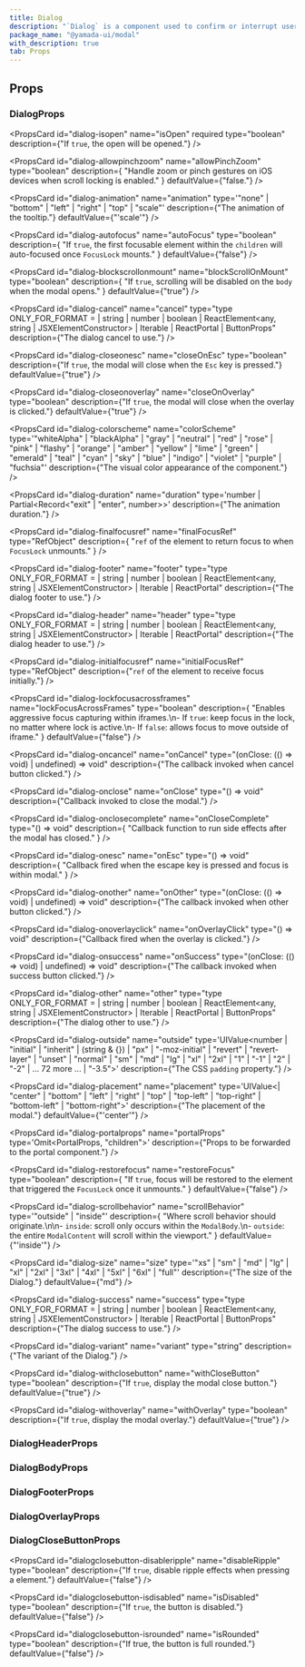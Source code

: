 ```yaml
---
title: Dialog
description: "`Dialog` is a component used to confirm or interrupt user actions."
package_name: "@yamada-ui/modal"
with_description: true
tab: Props
---
```


## Props

### DialogProps

<PropsCard
  id="dialog-isopen"
  name="isOpen"
  required
  type="boolean"
  description={"If `true`, the open will be opened."}
/>

<PropsCard id="dialog-about" name="about" type="string" />

<PropsCard id="dialog-accesskey" name="accessKey" type="string" />

<PropsCard
  id="dialog-allowpinchzoom"
  name="allowPinchZoom"
  type="boolean"
  description={
    "Handle zoom or pinch gestures on iOS devices when scroll locking is enabled."
  }
  defaultValue={"false."}
/>

<PropsCard
  id="dialog-animation"
  name="animation"
  type='"none" | "bottom" | "left" | "right" | "top" | "scale"'
  description={"The animation of the tooltip."}
  defaultValue={"'scale'"}
/>

<PropsCard
  id="dialog-aria-activedescendant"
  name="aria-activedescendant"
  type="string"
/>

<PropsCard id="dialog-aria-atomic" name="aria-atomic" type="Booleanish" />

<PropsCard
  id="dialog-aria-autocomplete"
  name="aria-autocomplete"
  type='"list" | "none" | "inline" | "both"'
/>

<PropsCard
  id="dialog-aria-braillelabel"
  name="aria-braillelabel"
  type="string"
/>

<PropsCard
  id="dialog-aria-brailleroledescription"
  name="aria-brailleroledescription"
  type="string"
/>

<PropsCard id="dialog-aria-busy" name="aria-busy" type="Booleanish" />

<PropsCard
  id="dialog-aria-checked"
  name="aria-checked"
  type='boolean | "true" | "false" | "mixed"'
/>

<PropsCard id="dialog-aria-colcount" name="aria-colcount" type="number" />

<PropsCard id="dialog-aria-colindex" name="aria-colindex" type="number" />

<PropsCard
  id="dialog-aria-colindextext"
  name="aria-colindextext"
  type="string"
/>

<PropsCard id="dialog-aria-colspan" name="aria-colspan" type="number" />

<PropsCard id="dialog-aria-controls" name="aria-controls" type="string" />

<PropsCard
  id="dialog-aria-current"
  name="aria-current"
  type='type ONLY_FOR_FORMAT =
  | boolean
  | "time"
  | "true"
  | "false"
  | "step"
  | "page"
  | "location"
  | "date"'
/>

<PropsCard id="dialog-aria-describedby" name="aria-describedby" type="string" />

<PropsCard id="dialog-aria-description" name="aria-description" type="string" />

<PropsCard id="dialog-aria-details" name="aria-details" type="string" />

<PropsCard id="dialog-aria-disabled" name="aria-disabled" type="Booleanish" />

<PropsCard
  id="dialog-aria-dropeffect"
  name="aria-dropeffect"
  type='"link" | "none" | "copy" | "execute" | "move" | "popup"'
/>

<PropsCard
  id="dialog-aria-errormessage"
  name="aria-errormessage"
  type="string"
/>

<PropsCard id="dialog-aria-expanded" name="aria-expanded" type="Booleanish" />

<PropsCard id="dialog-aria-flowto" name="aria-flowto" type="string" />

<PropsCard id="dialog-aria-grabbed" name="aria-grabbed" type="Booleanish" />

<PropsCard
  id="dialog-aria-haspopup"
  name="aria-haspopup"
  type='type ONLY_FOR_FORMAT =
  | boolean
  | "dialog"
  | "menu"
  | "true"
  | "false"
  | "grid"
  | "listbox"
  | "tree"'
/>

<PropsCard id="dialog-aria-hidden" name="aria-hidden" type="Booleanish" />

<PropsCard
  id="dialog-aria-invalid"
  name="aria-invalid"
  type='boolean | "true" | "false" | "grammar" | "spelling"'
/>

<PropsCard
  id="dialog-aria-keyshortcuts"
  name="aria-keyshortcuts"
  type="string"
/>

<PropsCard id="dialog-aria-label" name="aria-label" type="string" />

<PropsCard id="dialog-aria-labelledby" name="aria-labelledby" type="string" />

<PropsCard id="dialog-aria-level" name="aria-level" type="number" />

<PropsCard
  id="dialog-aria-live"
  name="aria-live"
  type='"off" | "assertive" | "polite"'
/>

<PropsCard id="dialog-aria-modal" name="aria-modal" type="Booleanish" />

<PropsCard id="dialog-aria-multiline" name="aria-multiline" type="Booleanish" />

<PropsCard
  id="dialog-aria-multiselectable"
  name="aria-multiselectable"
  type="Booleanish"
/>

<PropsCard
  id="dialog-aria-orientation"
  name="aria-orientation"
  type='"horizontal" | "vertical"'
/>

<PropsCard id="dialog-aria-owns" name="aria-owns" type="string" />

<PropsCard id="dialog-aria-placeholder" name="aria-placeholder" type="string" />

<PropsCard id="dialog-aria-posinset" name="aria-posinset" type="number" />

<PropsCard
  id="dialog-aria-pressed"
  name="aria-pressed"
  type='boolean | "true" | "false" | "mixed"'
/>

<PropsCard id="dialog-aria-readonly" name="aria-readonly" type="Booleanish" />

<PropsCard
  id="dialog-aria-relevant"
  name="aria-relevant"
  type='type ONLY_FOR_FORMAT =
  | "text"
  | "all"
  | "additions"
  | "additions removals"
  | "additions text"
  | "removals"
  | "removals additions"
  | "removals text"
  | "text additions"
  | "text removals"'
/>

<PropsCard id="dialog-aria-required" name="aria-required" type="Booleanish" />

<PropsCard
  id="dialog-aria-roledescription"
  name="aria-roledescription"
  type="string"
/>

<PropsCard id="dialog-aria-rowcount" name="aria-rowcount" type="number" />

<PropsCard id="dialog-aria-rowindex" name="aria-rowindex" type="number" />

<PropsCard
  id="dialog-aria-rowindextext"
  name="aria-rowindextext"
  type="string"
/>

<PropsCard id="dialog-aria-rowspan" name="aria-rowspan" type="number" />

<PropsCard id="dialog-aria-selected" name="aria-selected" type="Booleanish" />

<PropsCard id="dialog-aria-setsize" name="aria-setsize" type="number" />

<PropsCard
  id="dialog-aria-sort"
  name="aria-sort"
  type='"none" | "ascending" | "descending" | "other"'
/>

<PropsCard id="dialog-aria-valuemax" name="aria-valuemax" type="number" />

<PropsCard id="dialog-aria-valuemin" name="aria-valuemin" type="number" />

<PropsCard id="dialog-aria-valuenow" name="aria-valuenow" type="number" />

<PropsCard id="dialog-aria-valuetext" name="aria-valuetext" type="string" />

<PropsCard
  id="dialog-as"
  name="as"
  type='"symbol" | "object" | "a" | "abbr" | "address" | "area" | "article" | "aside" | "audio" | "b" | "base" | "bdi" | "bdo" | "big" | "blockquote" | "body" | "br" | "button" | "canvas" | ... 149 more ... | "view"'
/>

<PropsCard id="dialog-autocapitalize" name="autoCapitalize" type="string" />

<PropsCard id="dialog-autocorrect" name="autoCorrect" type="string" />

<PropsCard
  id="dialog-autofocus"
  name="autoFocus"
  type="boolean"
  description={
    "If `true`, the first focusable element within the `children` will auto-focused once `FocusLock` mounts."
  }
  defaultValue={"false"}
/>

<PropsCard id="dialog-autosave" name="autoSave" type="string" />

<PropsCard
  id="dialog-blockscrollonmount"
  name="blockScrollOnMount"
  type="boolean"
  description={
    "If `true`, scrolling will be disabled on the `body` when the modal opens."
  }
  defaultValue={"true"}
/>

<PropsCard
  id="dialog-cancel"
  name="cancel"
  type="type ONLY_FOR_FORMAT =
  | string
  | number
  | boolean
  | ReactElement<any, string | JSXElementConstructor<any>>
  | Iterable<ReactNode>
  | ReactPortal
  | ButtonProps"
  description={"The dialog cancel to use."}
/>

<PropsCard id="dialog-classname" name="className" type="string" />

<PropsCard
  id="dialog-closeonesc"
  name="closeOnEsc"
  type="boolean"
  description={"If `true`, the modal will close when the `Esc` key is pressed."}
  defaultValue={"true"}
/>

<PropsCard
  id="dialog-closeonoverlay"
  name="closeOnOverlay"
  type="boolean"
  description={"If `true`, the modal will close when the overlay is clicked."}
  defaultValue={"true"}
/>

<PropsCard
  id="dialog-colorscheme"
  name="colorScheme"
  type='"whiteAlpha" | "blackAlpha" | "gray" | "neutral" | "red" | "rose" | "pink" | "flashy" | "orange" | "amber" | "yellow" | "lime" | "green" | "emerald" | "teal" | "cyan" | "sky" | "blue" | "indigo" | "violet" | "purple" | "fuchsia"'
  description={"The visual color appearance of the component."}
/>

<PropsCard id="dialog-content" name="content" type="string" />

<PropsCard
  id="dialog-contenteditable"
  name="contentEditable"
  type='"inherit" | Booleanish | "plaintext-only"'
/>

<PropsCard id="dialog-contextmenu" name="contextMenu" type="string" />

<PropsCard
  id="dialog-dangerouslysetinnerhtml"
  name="dangerouslySetInnerHTML"
  type="{ __html: string | TrustedHTML }"
/>

<PropsCard id="dialog-datatype" name="datatype" type="string" />

<PropsCard id="dialog-defaultchecked" name="defaultChecked" type="boolean" />

<PropsCard
  id="dialog-defaultvalue"
  name="defaultValue"
  type="string | number | readonly string[]"
/>

<PropsCard id="dialog-dir" name="dir" type="string" />

<PropsCard id="dialog-draggable" name="draggable" type="Booleanish" />

<PropsCard
  id="dialog-duration"
  name="duration"
  type='number | Partial<Record<"exit" | "enter", number>>'
  description={"The animation duration."}
/>

<PropsCard
  id="dialog-finalfocusref"
  name="finalFocusRef"
  type="RefObject<FocusableElement>"
  description={
    "`ref` of the element to return focus to when `FocusLock` unmounts."
  }
/>

<PropsCard
  id="dialog-footer"
  name="footer"
  type="type ONLY_FOR_FORMAT =
  | string
  | number
  | boolean
  | ReactElement<any, string | JSXElementConstructor<any>>
  | Iterable<ReactNode>
  | ReactPortal"
  description={"The dialog footer to use."}
/>

<PropsCard
  id="dialog-header"
  name="header"
  type="type ONLY_FOR_FORMAT =
  | string
  | number
  | boolean
  | ReactElement<any, string | JSXElementConstructor<any>>
  | Iterable<ReactNode>
  | ReactPortal"
  description={"The dialog header to use."}
/>

<PropsCard id="dialog-hidden" name="hidden" type="boolean" />

<PropsCard id="dialog-id" name="id" type="string" />

<PropsCard
  id="dialog-initialfocusref"
  name="initialFocusRef"
  type="RefObject<FocusableElement>"
  description={"`ref` of the element to receive focus initially."}
/>

<PropsCard id="dialog-inlist" name="inlist" type="any" />

<PropsCard
  id="dialog-inputmode"
  name="inputMode"
  type='type ONLY_FOR_FORMAT =
  | "search"
  | "text"
  | "none"
  | "tel"
  | "url"
  | "email"
  | "numeric"
  | "decimal"'
/>

<PropsCard id="dialog-is" name="is" type="string" />

<PropsCard id="dialog-itemid" name="itemID" type="string" />

<PropsCard id="dialog-itemprop" name="itemProp" type="string" />

<PropsCard id="dialog-itemref" name="itemRef" type="string" />

<PropsCard id="dialog-itemscope" name="itemScope" type="boolean" />

<PropsCard id="dialog-itemtype" name="itemType" type="string" />

<PropsCard id="dialog-lang" name="lang" type="string" />

<PropsCard
  id="dialog-lockfocusacrossframes"
  name="lockFocusAcrossFrames"
  type="boolean"
  description={
    "Enables aggressive focus capturing within iframes.\n- If `true`: keep focus in the lock, no matter where lock is active.\n- If `false`:  allows focus to move outside of iframe."
  }
  defaultValue={"false"}
/>

<PropsCard id="dialog-nonce" name="nonce" type="string" />

<PropsCard
  id="dialog-onabort"
  name="onAbort"
  type="ReactEventHandler<HTMLElement>"
/>

<PropsCard
  id="dialog-onabortcapture"
  name="onAbortCapture"
  type="ReactEventHandler<HTMLElement>"
/>

<PropsCard
  id="dialog-onanimationend"
  name="onAnimationEnd"
  type="AnimationEventHandler<HTMLElement>"
/>

<PropsCard
  id="dialog-onanimationendcapture"
  name="onAnimationEndCapture"
  type="AnimationEventHandler<HTMLElement>"
/>

<PropsCard
  id="dialog-onanimationiteration"
  name="onAnimationIteration"
  type="AnimationEventHandler<HTMLElement>"
/>

<PropsCard
  id="dialog-onanimationiterationcapture"
  name="onAnimationIterationCapture"
  type="AnimationEventHandler<HTMLElement>"
/>

<PropsCard
  id="dialog-onanimationstartcapture"
  name="onAnimationStartCapture"
  type="AnimationEventHandler<HTMLElement>"
/>

<PropsCard
  id="dialog-onauxclick"
  name="onAuxClick"
  type="MouseEventHandler<HTMLElement>"
/>

<PropsCard
  id="dialog-onauxclickcapture"
  name="onAuxClickCapture"
  type="MouseEventHandler<HTMLElement>"
/>

<PropsCard
  id="dialog-onbeforeinput"
  name="onBeforeInput"
  type="FormEventHandler<HTMLElement>"
/>

<PropsCard
  id="dialog-onbeforeinputcapture"
  name="onBeforeInputCapture"
  type="FormEventHandler<HTMLElement>"
/>

<PropsCard
  id="dialog-onblur"
  name="onBlur"
  type="FocusEventHandler<HTMLElement>"
/>

<PropsCard
  id="dialog-onblurcapture"
  name="onBlurCapture"
  type="FocusEventHandler<HTMLElement>"
/>

<PropsCard
  id="dialog-oncancel"
  name="onCancel"
  type="(onClose: (() => void) | undefined) => void"
  description={"The callback invoked when cancel button clicked."}
/>

<PropsCard
  id="dialog-oncanplay"
  name="onCanPlay"
  type="ReactEventHandler<HTMLElement>"
/>

<PropsCard
  id="dialog-oncanplaycapture"
  name="onCanPlayCapture"
  type="ReactEventHandler<HTMLElement>"
/>

<PropsCard
  id="dialog-oncanplaythrough"
  name="onCanPlayThrough"
  type="ReactEventHandler<HTMLElement>"
/>

<PropsCard
  id="dialog-oncanplaythroughcapture"
  name="onCanPlayThroughCapture"
  type="ReactEventHandler<HTMLElement>"
/>

<PropsCard
  id="dialog-onchange"
  name="onChange"
  type="FormEventHandler<HTMLElement>"
/>

<PropsCard
  id="dialog-onchangecapture"
  name="onChangeCapture"
  type="FormEventHandler<HTMLElement>"
/>

<PropsCard
  id="dialog-onclick"
  name="onClick"
  type="MouseEventHandler<HTMLElement>"
/>

<PropsCard
  id="dialog-onclickcapture"
  name="onClickCapture"
  type="MouseEventHandler<HTMLElement>"
/>

<PropsCard
  id="dialog-onclose"
  name="onClose"
  type="() => void"
  description={"Callback invoked to close the modal."}
/>

<PropsCard
  id="dialog-onclosecomplete"
  name="onCloseComplete"
  type="() => void"
  description={
    "Callback function to run side effects after the modal has closed."
  }
/>

<PropsCard
  id="dialog-oncompositionend"
  name="onCompositionEnd"
  type="CompositionEventHandler<HTMLElement>"
/>

<PropsCard
  id="dialog-oncompositionendcapture"
  name="onCompositionEndCapture"
  type="CompositionEventHandler<HTMLElement>"
/>

<PropsCard
  id="dialog-oncompositionstart"
  name="onCompositionStart"
  type="CompositionEventHandler<HTMLElement>"
/>

<PropsCard
  id="dialog-oncompositionstartcapture"
  name="onCompositionStartCapture"
  type="CompositionEventHandler<HTMLElement>"
/>

<PropsCard
  id="dialog-oncompositionupdate"
  name="onCompositionUpdate"
  type="CompositionEventHandler<HTMLElement>"
/>

<PropsCard
  id="dialog-oncompositionupdatecapture"
  name="onCompositionUpdateCapture"
  type="CompositionEventHandler<HTMLElement>"
/>

<PropsCard
  id="dialog-oncontextmenu"
  name="onContextMenu"
  type="MouseEventHandler<HTMLElement>"
/>

<PropsCard
  id="dialog-oncontextmenucapture"
  name="onContextMenuCapture"
  type="MouseEventHandler<HTMLElement>"
/>

<PropsCard
  id="dialog-oncopy"
  name="onCopy"
  type="ClipboardEventHandler<HTMLElement>"
/>

<PropsCard
  id="dialog-oncopycapture"
  name="onCopyCapture"
  type="ClipboardEventHandler<HTMLElement>"
/>

<PropsCard
  id="dialog-oncut"
  name="onCut"
  type="ClipboardEventHandler<HTMLElement>"
/>

<PropsCard
  id="dialog-oncutcapture"
  name="onCutCapture"
  type="ClipboardEventHandler<HTMLElement>"
/>

<PropsCard
  id="dialog-ondoubleclick"
  name="onDoubleClick"
  type="MouseEventHandler<HTMLElement>"
/>

<PropsCard
  id="dialog-ondoubleclickcapture"
  name="onDoubleClickCapture"
  type="MouseEventHandler<HTMLElement>"
/>

<PropsCard
  id="dialog-ondragcapture"
  name="onDragCapture"
  type="DragEventHandler<HTMLElement>"
/>

<PropsCard
  id="dialog-ondragendcapture"
  name="onDragEndCapture"
  type="DragEventHandler<HTMLElement>"
/>

<PropsCard
  id="dialog-ondragenter"
  name="onDragEnter"
  type="DragEventHandler<HTMLElement>"
/>

<PropsCard
  id="dialog-ondragentercapture"
  name="onDragEnterCapture"
  type="DragEventHandler<HTMLElement>"
/>

<PropsCard
  id="dialog-ondragexit"
  name="onDragExit"
  type="DragEventHandler<HTMLElement>"
/>

<PropsCard
  id="dialog-ondragexitcapture"
  name="onDragExitCapture"
  type="DragEventHandler<HTMLElement>"
/>

<PropsCard
  id="dialog-ondragleave"
  name="onDragLeave"
  type="DragEventHandler<HTMLElement>"
/>

<PropsCard
  id="dialog-ondragleavecapture"
  name="onDragLeaveCapture"
  type="DragEventHandler<HTMLElement>"
/>

<PropsCard
  id="dialog-ondragover"
  name="onDragOver"
  type="DragEventHandler<HTMLElement>"
/>

<PropsCard
  id="dialog-ondragovercapture"
  name="onDragOverCapture"
  type="DragEventHandler<HTMLElement>"
/>

<PropsCard
  id="dialog-ondragstartcapture"
  name="onDragStartCapture"
  type="DragEventHandler<HTMLElement>"
/>

<PropsCard
  id="dialog-ondrop"
  name="onDrop"
  type="DragEventHandler<HTMLElement>"
/>

<PropsCard
  id="dialog-ondropcapture"
  name="onDropCapture"
  type="DragEventHandler<HTMLElement>"
/>

<PropsCard
  id="dialog-ondurationchange"
  name="onDurationChange"
  type="ReactEventHandler<HTMLElement>"
/>

<PropsCard
  id="dialog-ondurationchangecapture"
  name="onDurationChangeCapture"
  type="ReactEventHandler<HTMLElement>"
/>

<PropsCard
  id="dialog-onemptied"
  name="onEmptied"
  type="ReactEventHandler<HTMLElement>"
/>

<PropsCard
  id="dialog-onemptiedcapture"
  name="onEmptiedCapture"
  type="ReactEventHandler<HTMLElement>"
/>

<PropsCard
  id="dialog-onencrypted"
  name="onEncrypted"
  type="ReactEventHandler<HTMLElement>"
/>

<PropsCard
  id="dialog-onencryptedcapture"
  name="onEncryptedCapture"
  type="ReactEventHandler<HTMLElement>"
/>

<PropsCard
  id="dialog-onended"
  name="onEnded"
  type="ReactEventHandler<HTMLElement>"
/>

<PropsCard
  id="dialog-onendedcapture"
  name="onEndedCapture"
  type="ReactEventHandler<HTMLElement>"
/>

<PropsCard
  id="dialog-onerror"
  name="onError"
  type="ReactEventHandler<HTMLElement>"
/>

<PropsCard
  id="dialog-onerrorcapture"
  name="onErrorCapture"
  type="ReactEventHandler<HTMLElement>"
/>

<PropsCard
  id="dialog-onesc"
  name="onEsc"
  type="() => void"
  description={
    "Callback fired when the escape key is pressed and focus is within modal."
  }
/>

<PropsCard
  id="dialog-onfocus"
  name="onFocus"
  type="FocusEventHandler<HTMLElement>"
/>

<PropsCard
  id="dialog-onfocuscapture"
  name="onFocusCapture"
  type="FocusEventHandler<HTMLElement>"
/>

<PropsCard
  id="dialog-ongotpointercapture"
  name="onGotPointerCapture"
  type="PointerEventHandler<HTMLElement>"
/>

<PropsCard
  id="dialog-ongotpointercapturecapture"
  name="onGotPointerCaptureCapture"
  type="PointerEventHandler<HTMLElement>"
/>

<PropsCard
  id="dialog-oninput"
  name="onInput"
  type="FormEventHandler<HTMLElement>"
/>

<PropsCard
  id="dialog-oninputcapture"
  name="onInputCapture"
  type="FormEventHandler<HTMLElement>"
/>

<PropsCard
  id="dialog-oninvalid"
  name="onInvalid"
  type="FormEventHandler<HTMLElement>"
/>

<PropsCard
  id="dialog-oninvalidcapture"
  name="onInvalidCapture"
  type="FormEventHandler<HTMLElement>"
/>

<PropsCard
  id="dialog-onkeydown"
  name="onKeyDown"
  type="KeyboardEventHandler<HTMLElement>"
/>

<PropsCard
  id="dialog-onkeydowncapture"
  name="onKeyDownCapture"
  type="KeyboardEventHandler<HTMLElement>"
/>

<PropsCard
  id="dialog-onkeypress"
  name="onKeyPress"
  type="KeyboardEventHandler<HTMLElement>"
/>

<PropsCard
  id="dialog-onkeypresscapture"
  name="onKeyPressCapture"
  type="KeyboardEventHandler<HTMLElement>"
/>

<PropsCard
  id="dialog-onkeyup"
  name="onKeyUp"
  type="KeyboardEventHandler<HTMLElement>"
/>

<PropsCard
  id="dialog-onkeyupcapture"
  name="onKeyUpCapture"
  type="KeyboardEventHandler<HTMLElement>"
/>

<PropsCard
  id="dialog-onload"
  name="onLoad"
  type="ReactEventHandler<HTMLElement>"
/>

<PropsCard
  id="dialog-onloadcapture"
  name="onLoadCapture"
  type="ReactEventHandler<HTMLElement>"
/>

<PropsCard
  id="dialog-onloadeddata"
  name="onLoadedData"
  type="ReactEventHandler<HTMLElement>"
/>

<PropsCard
  id="dialog-onloadeddatacapture"
  name="onLoadedDataCapture"
  type="ReactEventHandler<HTMLElement>"
/>

<PropsCard
  id="dialog-onloadedmetadata"
  name="onLoadedMetadata"
  type="ReactEventHandler<HTMLElement>"
/>

<PropsCard
  id="dialog-onloadedmetadatacapture"
  name="onLoadedMetadataCapture"
  type="ReactEventHandler<HTMLElement>"
/>

<PropsCard
  id="dialog-onloadstart"
  name="onLoadStart"
  type="ReactEventHandler<HTMLElement>"
/>

<PropsCard
  id="dialog-onloadstartcapture"
  name="onLoadStartCapture"
  type="ReactEventHandler<HTMLElement>"
/>

<PropsCard
  id="dialog-onlostpointercapture"
  name="onLostPointerCapture"
  type="PointerEventHandler<HTMLElement>"
/>

<PropsCard
  id="dialog-onlostpointercapturecapture"
  name="onLostPointerCaptureCapture"
  type="PointerEventHandler<HTMLElement>"
/>

<PropsCard
  id="dialog-onmousedown"
  name="onMouseDown"
  type="MouseEventHandler<HTMLElement>"
/>

<PropsCard
  id="dialog-onmousedowncapture"
  name="onMouseDownCapture"
  type="MouseEventHandler<HTMLElement>"
/>

<PropsCard
  id="dialog-onmouseenter"
  name="onMouseEnter"
  type="MouseEventHandler<HTMLElement>"
/>

<PropsCard
  id="dialog-onmouseleave"
  name="onMouseLeave"
  type="MouseEventHandler<HTMLElement>"
/>

<PropsCard
  id="dialog-onmousemove"
  name="onMouseMove"
  type="MouseEventHandler<HTMLElement>"
/>

<PropsCard
  id="dialog-onmousemovecapture"
  name="onMouseMoveCapture"
  type="MouseEventHandler<HTMLElement>"
/>

<PropsCard
  id="dialog-onmouseout"
  name="onMouseOut"
  type="MouseEventHandler<HTMLElement>"
/>

<PropsCard
  id="dialog-onmouseoutcapture"
  name="onMouseOutCapture"
  type="MouseEventHandler<HTMLElement>"
/>

<PropsCard
  id="dialog-onmouseover"
  name="onMouseOver"
  type="MouseEventHandler<HTMLElement>"
/>

<PropsCard
  id="dialog-onmouseovercapture"
  name="onMouseOverCapture"
  type="MouseEventHandler<HTMLElement>"
/>

<PropsCard
  id="dialog-onmouseup"
  name="onMouseUp"
  type="MouseEventHandler<HTMLElement>"
/>

<PropsCard
  id="dialog-onmouseupcapture"
  name="onMouseUpCapture"
  type="MouseEventHandler<HTMLElement>"
/>

<PropsCard
  id="dialog-onother"
  name="onOther"
  type="(onClose: (() => void) | undefined) => void"
  description={"The callback invoked when other button clicked."}
/>

<PropsCard
  id="dialog-onoverlayclick"
  name="onOverlayClick"
  type="() => void"
  description={"Callback fired when the overlay is clicked."}
/>

<PropsCard
  id="dialog-onpaste"
  name="onPaste"
  type="ClipboardEventHandler<HTMLElement>"
/>

<PropsCard
  id="dialog-onpastecapture"
  name="onPasteCapture"
  type="ClipboardEventHandler<HTMLElement>"
/>

<PropsCard
  id="dialog-onpause"
  name="onPause"
  type="ReactEventHandler<HTMLElement>"
/>

<PropsCard
  id="dialog-onpausecapture"
  name="onPauseCapture"
  type="ReactEventHandler<HTMLElement>"
/>

<PropsCard
  id="dialog-onplay"
  name="onPlay"
  type="ReactEventHandler<HTMLElement>"
/>

<PropsCard
  id="dialog-onplaycapture"
  name="onPlayCapture"
  type="ReactEventHandler<HTMLElement>"
/>

<PropsCard
  id="dialog-onplaying"
  name="onPlaying"
  type="ReactEventHandler<HTMLElement>"
/>

<PropsCard
  id="dialog-onplayingcapture"
  name="onPlayingCapture"
  type="ReactEventHandler<HTMLElement>"
/>

<PropsCard
  id="dialog-onpointercancel"
  name="onPointerCancel"
  type="PointerEventHandler<HTMLElement>"
/>

<PropsCard
  id="dialog-onpointercancelcapture"
  name="onPointerCancelCapture"
  type="PointerEventHandler<HTMLElement>"
/>

<PropsCard
  id="dialog-onpointerdown"
  name="onPointerDown"
  type="PointerEventHandler<HTMLElement>"
/>

<PropsCard
  id="dialog-onpointerdowncapture"
  name="onPointerDownCapture"
  type="PointerEventHandler<HTMLElement>"
/>

<PropsCard
  id="dialog-onpointerenter"
  name="onPointerEnter"
  type="PointerEventHandler<HTMLElement>"
/>

<PropsCard
  id="dialog-onpointerentercapture"
  name="onPointerEnterCapture"
  type="PointerEventHandler<HTMLElement>"
/>

<PropsCard
  id="dialog-onpointerleave"
  name="onPointerLeave"
  type="PointerEventHandler<HTMLElement>"
/>

<PropsCard
  id="dialog-onpointerleavecapture"
  name="onPointerLeaveCapture"
  type="PointerEventHandler<HTMLElement>"
/>

<PropsCard
  id="dialog-onpointermove"
  name="onPointerMove"
  type="PointerEventHandler<HTMLElement>"
/>

<PropsCard
  id="dialog-onpointermovecapture"
  name="onPointerMoveCapture"
  type="PointerEventHandler<HTMLElement>"
/>

<PropsCard
  id="dialog-onpointerout"
  name="onPointerOut"
  type="PointerEventHandler<HTMLElement>"
/>

<PropsCard
  id="dialog-onpointeroutcapture"
  name="onPointerOutCapture"
  type="PointerEventHandler<HTMLElement>"
/>

<PropsCard
  id="dialog-onpointerover"
  name="onPointerOver"
  type="PointerEventHandler<HTMLElement>"
/>

<PropsCard
  id="dialog-onpointerovercapture"
  name="onPointerOverCapture"
  type="PointerEventHandler<HTMLElement>"
/>

<PropsCard
  id="dialog-onpointerup"
  name="onPointerUp"
  type="PointerEventHandler<HTMLElement>"
/>

<PropsCard
  id="dialog-onpointerupcapture"
  name="onPointerUpCapture"
  type="PointerEventHandler<HTMLElement>"
/>

<PropsCard
  id="dialog-onprogress"
  name="onProgress"
  type="ReactEventHandler<HTMLElement>"
/>

<PropsCard
  id="dialog-onprogresscapture"
  name="onProgressCapture"
  type="ReactEventHandler<HTMLElement>"
/>

<PropsCard
  id="dialog-onratechange"
  name="onRateChange"
  type="ReactEventHandler<HTMLElement>"
/>

<PropsCard
  id="dialog-onratechangecapture"
  name="onRateChangeCapture"
  type="ReactEventHandler<HTMLElement>"
/>

<PropsCard
  id="dialog-onreset"
  name="onReset"
  type="FormEventHandler<HTMLElement>"
/>

<PropsCard
  id="dialog-onresetcapture"
  name="onResetCapture"
  type="FormEventHandler<HTMLElement>"
/>

<PropsCard
  id="dialog-onresize"
  name="onResize"
  type="ReactEventHandler<HTMLElement>"
/>

<PropsCard
  id="dialog-onresizecapture"
  name="onResizeCapture"
  type="ReactEventHandler<HTMLElement>"
/>

<PropsCard
  id="dialog-onscroll"
  name="onScroll"
  type="UIEventHandler<HTMLElement>"
/>

<PropsCard
  id="dialog-onscrollcapture"
  name="onScrollCapture"
  type="UIEventHandler<HTMLElement>"
/>

<PropsCard
  id="dialog-onseeked"
  name="onSeeked"
  type="ReactEventHandler<HTMLElement>"
/>

<PropsCard
  id="dialog-onseekedcapture"
  name="onSeekedCapture"
  type="ReactEventHandler<HTMLElement>"
/>

<PropsCard
  id="dialog-onseeking"
  name="onSeeking"
  type="ReactEventHandler<HTMLElement>"
/>

<PropsCard
  id="dialog-onseekingcapture"
  name="onSeekingCapture"
  type="ReactEventHandler<HTMLElement>"
/>

<PropsCard
  id="dialog-onselect"
  name="onSelect"
  type="ReactEventHandler<HTMLElement>"
/>

<PropsCard
  id="dialog-onselectcapture"
  name="onSelectCapture"
  type="ReactEventHandler<HTMLElement>"
/>

<PropsCard
  id="dialog-onstalled"
  name="onStalled"
  type="ReactEventHandler<HTMLElement>"
/>

<PropsCard
  id="dialog-onstalledcapture"
  name="onStalledCapture"
  type="ReactEventHandler<HTMLElement>"
/>

<PropsCard
  id="dialog-onsubmit"
  name="onSubmit"
  type="FormEventHandler<HTMLElement>"
/>

<PropsCard
  id="dialog-onsubmitcapture"
  name="onSubmitCapture"
  type="FormEventHandler<HTMLElement>"
/>

<PropsCard
  id="dialog-onsuccess"
  name="onSuccess"
  type="(onClose: (() => void) | undefined) => void"
  description={"The callback invoked when success button clicked."}
/>

<PropsCard
  id="dialog-onsuspend"
  name="onSuspend"
  type="ReactEventHandler<HTMLElement>"
/>

<PropsCard
  id="dialog-onsuspendcapture"
  name="onSuspendCapture"
  type="ReactEventHandler<HTMLElement>"
/>

<PropsCard
  id="dialog-ontimeupdate"
  name="onTimeUpdate"
  type="ReactEventHandler<HTMLElement>"
/>

<PropsCard
  id="dialog-ontimeupdatecapture"
  name="onTimeUpdateCapture"
  type="ReactEventHandler<HTMLElement>"
/>

<PropsCard
  id="dialog-ontouchcancel"
  name="onTouchCancel"
  type="TouchEventHandler<HTMLElement>"
/>

<PropsCard
  id="dialog-ontouchcancelcapture"
  name="onTouchCancelCapture"
  type="TouchEventHandler<HTMLElement>"
/>

<PropsCard
  id="dialog-ontouchend"
  name="onTouchEnd"
  type="TouchEventHandler<HTMLElement>"
/>

<PropsCard
  id="dialog-ontouchendcapture"
  name="onTouchEndCapture"
  type="TouchEventHandler<HTMLElement>"
/>

<PropsCard
  id="dialog-ontouchmove"
  name="onTouchMove"
  type="TouchEventHandler<HTMLElement>"
/>

<PropsCard
  id="dialog-ontouchmovecapture"
  name="onTouchMoveCapture"
  type="TouchEventHandler<HTMLElement>"
/>

<PropsCard
  id="dialog-ontouchstart"
  name="onTouchStart"
  type="TouchEventHandler<HTMLElement>"
/>

<PropsCard
  id="dialog-ontouchstartcapture"
  name="onTouchStartCapture"
  type="TouchEventHandler<HTMLElement>"
/>

<PropsCard
  id="dialog-ontransitionend"
  name="onTransitionEnd"
  type="TransitionEventHandler<HTMLElement>"
/>

<PropsCard
  id="dialog-ontransitionendcapture"
  name="onTransitionEndCapture"
  type="TransitionEventHandler<HTMLElement>"
/>

<PropsCard
  id="dialog-onvolumechange"
  name="onVolumeChange"
  type="ReactEventHandler<HTMLElement>"
/>

<PropsCard
  id="dialog-onvolumechangecapture"
  name="onVolumeChangeCapture"
  type="ReactEventHandler<HTMLElement>"
/>

<PropsCard
  id="dialog-onwaiting"
  name="onWaiting"
  type="ReactEventHandler<HTMLElement>"
/>

<PropsCard
  id="dialog-onwaitingcapture"
  name="onWaitingCapture"
  type="ReactEventHandler<HTMLElement>"
/>

<PropsCard
  id="dialog-onwheel"
  name="onWheel"
  type="WheelEventHandler<HTMLElement>"
/>

<PropsCard
  id="dialog-onwheelcapture"
  name="onWheelCapture"
  type="WheelEventHandler<HTMLElement>"
/>

<PropsCard
  id="dialog-other"
  name="other"
  type="type ONLY_FOR_FORMAT =
  | string
  | number
  | boolean
  | ReactElement<any, string | JSXElementConstructor<any>>
  | Iterable<ReactNode>
  | ReactPortal
  | ButtonProps"
  description={"The dialog other to use."}
/>

<PropsCard
  id="dialog-outside"
  name="outside"
  type='UIValue<number | "initial" | "inherit" | (string & {}) | "px" | "-moz-initial" | "revert" | "revert-layer" | "unset" | "normal" | "sm" | "md" | "lg" | "xl" | "2xl" | "1" | "-1" | "2" | "-2" | ... 72 more ... | "-3.5">'
  description={"The CSS `padding` property."}
/>

<PropsCard
  id="dialog-placement"
  name="placement"
  type='UIValue<| "center"
  | "bottom"
  | "left"
  | "right"
  | "top"
  | "top-left"
  | "top-right"
  | "bottom-left"
  | "bottom-right">'
  description={"The placement of the modal."}
  defaultValue={"'center'"}
/>

<PropsCard
  id="dialog-portalprops"
  name="portalProps"
  type='Omit<PortalProps, "children">'
  description={"Props to be forwarded to the portal component."}
/>

<PropsCard id="dialog-prefix" name="prefix" type="string" />

<PropsCard id="dialog-property" name="property" type="string" />

<PropsCard id="dialog-radiogroup" name="radioGroup" type="string" />

<PropsCard id="dialog-rel" name="rel" type="string" />

<PropsCard id="dialog-resource" name="resource" type="string" />

<PropsCard
  id="dialog-restorefocus"
  name="restoreFocus"
  type="boolean"
  description={
    "If `true`, focus will be restored to the element that triggered the `FocusLock` once it unmounts."
  }
  defaultValue={"false"}
/>

<PropsCard id="dialog-results" name="results" type="number" />

<PropsCard id="dialog-rev" name="rev" type="string" />

<PropsCard id="dialog-role" name="role" type="AriaRole" />

<PropsCard
  id="dialog-scrollbehavior"
  name="scrollBehavior"
  type='"outside" | "inside"'
  description={
    "Where scroll behavior should originate.\n\n- `inside`: scroll only occurs within the `ModalBody`.\n- `outside`: the entire `ModalContent` will scroll within the viewport."
  }
  defaultValue={"'inside'"}
/>

<PropsCard id="dialog-security" name="security" type="string" />

<PropsCard
  id="dialog-size"
  name="size"
  type='"xs" | "sm" | "md" | "lg" | "xl" | "2xl" | "3xl" | "4xl" | "5xl" | "6xl" | "full"'
  description={"The size of the Dialog."}
  defaultValue={"md"}
/>

<PropsCard id="dialog-slot" name="slot" type="string" />

<PropsCard id="dialog-spellcheck" name="spellCheck" type="Booleanish" />

<PropsCard
  id="dialog-success"
  name="success"
  type="type ONLY_FOR_FORMAT =
  | string
  | number
  | boolean
  | ReactElement<any, string | JSXElementConstructor<any>>
  | Iterable<ReactNode>
  | ReactPortal
  | ButtonProps"
  description={"The dialog success to use."}
/>

<PropsCard
  id="dialog-suppresscontenteditablewarning"
  name="suppressContentEditableWarning"
  type="boolean"
/>

<PropsCard
  id="dialog-suppresshydrationwarning"
  name="suppressHydrationWarning"
  type="boolean"
/>

<PropsCard id="dialog-tabindex" name="tabIndex" type="number" />

<PropsCard id="dialog-title" name="title" type="string" />

<PropsCard id="dialog-translate" name="translate" type='"yes" | "no"' />

<PropsCard id="dialog-typeof" name="typeof" type="string" />

<PropsCard id="dialog-unselectable" name="unselectable" type='"on" | "off"' />

<PropsCard
  id="dialog-variant"
  name="variant"
  type="string"
  description={"The variant of the Dialog."}
/>

<PropsCard id="dialog-vocab" name="vocab" type="string" />

<PropsCard
  id="dialog-withclosebutton"
  name="withCloseButton"
  type="boolean"
  description={"If `true`, display the modal close button."}
  defaultValue={"true"}
/>

<PropsCard
  id="dialog-withoverlay"
  name="withOverlay"
  type="boolean"
  description={"If `true`, display the modal overlay."}
  defaultValue={"true"}
/>

### DialogHeaderProps

### DialogBodyProps

### DialogFooterProps

### DialogOverlayProps

### DialogCloseButtonProps

<PropsCard
  id="dialogclosebutton-disableripple"
  name="disableRipple"
  type="boolean"
  description={"If `true`, disable ripple effects when pressing a element."}
  defaultValue={"false"}
/>

<PropsCard
  id="dialogclosebutton-isdisabled"
  name="isDisabled"
  type="boolean"
  description={"If `true`, the button is disabled."}
  defaultValue={"false"}
/>

<PropsCard
  id="dialogclosebutton-isrounded"
  name="isRounded"
  type="boolean"
  description={"If true, the button is full rounded."}
  defaultValue={"false"}
/>
